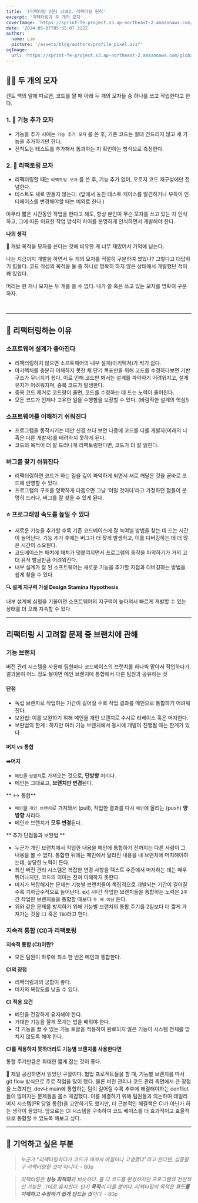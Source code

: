```yaml
---
title: '(리팩터링 2판) ch02. 리팩터링 원칙'
excerpt: '리팩터링과 두 개의 모자'
coverImage: 'https://sprint-fe-project.s3.ap-northeast-2.amazonaws.com/globalnomad/profile_image/2-3_116_1720775236280.avif'
date: '2024-05-07T05:35:07.322Z'
author:
  name: Lim
  picture: '/assets/blog/authors/profile_pixel.avif'
ogImage:
  url: 'https://sprint-fe-project.s3.ap-northeast-2.amazonaws.com/globalnomad/profile_image/2-3_116_1720775236280.avif'
---
```


## 👷🏻 두 개의 모자

켄트 백의 말에 따르면, 코드를 짤 때 아래 두 개의 모자들 중 하나를 쓰고 작업한다고 한다.

### 1. 👒 기능 추가 모자

- 기능을 추가 시에는 `기능 추가 모자` 를 쓴 후, 기존 코드는 절대 건드리지 않고 새 기능을 추가하기만 한다.
- 진척도는 테스트를 추가해서 통과하는 지 확인하는 방식으로 측정한다.

### 2. 🎩 리팩토링 모자

- 리팩터링할 때는 `리팩토링 모자` 를 쓴 후, 기능 추가 없이, 오로지 코드 재구성에만 전념한다.
- 테스트도 새로 만들지 않는다. (앞에서 놓친 테스트 케이스를 발견하거나 부득이 인터페이스를 변경해야할 때는 예외로 한다.)

아무리 짧은 시간동안 작업을 한다고 해도, 항상 본인이 무슨 모자를 쓰고 있는 지 인식하고, 그에 따른 미묘한 작업 방식의 차이를 분명하게 인식하면서 개발해야 한다.

**나의 생각**

<aside>
💭 개발 목적을 모자를 쓴다는 것에 비유한 게 너무 재밌어서 기억에 남는다.

나는 지금까지 개발을 하면서 두 개의 모자를 적절히 구분하여 썼었나? 그렇다고 대답하기 힘들다. 코드 작성의 목적을 둘 중 하나로 명확히 하지 않은 상태에서 개발했던 적이 꽤 있었다.

머리는 한 개니 모자는 두 개를 쓸 수 없다. 내가 쓸 혹은 쓰고 있는 모자를 명확히 구분하자.

</aside>
<br/>

---

## 🧐 리팩터링하는 이유

### 소프트웨어 설계가 좋아진다

- 리팩터링하지 않으면 소프트웨어의 내부 설계(아키텍쳐)가 썩기 쉽다.
- 아키텍처를 충분히 이해하지 못한 채 단기 목표만을 위해 코드를 수정하다보면 기반 구조가 무너지기 쉽다. 이로 인해 코드만 봐서는 설계를 파악하기 어려워지고, 설계 유지가 어려워지며, 중복 코드가 발생한다.
- 중복 코드 제거로 코드량이 줄면, 코드를 수정하는 데 드는 노력이 줄어진다.
- 모든 코드가 언제나 고유한 일을 수행함을 보장할 수 있다. (바람직한 설계의 핵심!)

### 소프트웨어를 이해하기 쉬워진다

- 프로그램을 동작시키는 데만 신경 쓰다 보면 나중에 코드를 다룰 개발자(미래의 나 혹은 다른 개발자)를 배려하지 못하게 된다.
- 코드의 목적이 더 잘 드러나게 리팩토링한다면, 코드가 더 잘 읽힌다.

### 버그를 찾기 쉬워진다

- 리팩터링하면 코드가 하는 일을 깊이 파악하게 되면서 새로 깨달은 것을 곧바로 코드에 반영할 수 있다.
- 프로그램의 구조를 명확하게 다듬으면 그냥 ‘이럴 것이다’라고 가정하던 점들이 분명히 드러나, 버그를 잘 찾을 수 있게 된다.

### ⭐ 프로그래밍 속도를 높일 수 있다

- 새로운 기능을 추가할 수록 기존 코드베이스에 잘 녹여낼 방법을 찾는 데 드는 시간이 늘어난다. 기능 추가 후에는 버그가 더 잦게 발생하고, 이를 디버깅하는 데 더 많은 시간이 소요된다.
- 코드베이스는 패치에 패치가 덧붙여지면서 프로그램의 동작을 파악하기가 거의 고대 유적 발굴만큼 어려워진다.
- 내부 설계가 잘 된 소프트웨어는 새로운 기능을 추가할 지점과 디버깅하는 방법을 쉽게 찾을 수 있다.

<aside>

**🔍 설계 지구력 가설 Design Stamina Hypothesis**

내부 설계에 심혈을 기울이면 소프트웨어의 지구력이 높아져서 빠르게 개발할 수 있는 상태를 더 오래 지속할 수 있다.

</aside>

---

## 리팩터링 시 고려할 문제 중 브랜치에 관해

### 기능 브랜치

버전 관리 시스템을 사용해 팀원마다 코드베이스의 브랜치를 하나씩 맡아서 작업하다가, 결과물이 어느 정도 쌓이면 메인 브랜치에 통합해서 다른 팀원과 공유하는 것

#### 단점

- 독립 브랜치로 작업하는 기간이 길어질 수록 작업 결과를 메인으로 통합하기 어려워진다.
- 보완법: 이를 보완하기 위해 메인을 개인 브랜치로 수시로 리베이스 혹은 머지한다.
- 보완법의 한계 : 하지만 여러 기능 브랜치에서 동시에 개발이 진행될 때는 한계가 있다.

#### 머지 vs 통합

<aside>

**➡️머지**

- `메인`을 `브랜치`로 가져오는 것으로, **단방향** 처리다.
- 메인은 그대로고, **브랜치만 변경**된다.

</aside>

<aside>

** ↔️ 통합**

- `메인`을 `개인 브랜치`로 가져와서 (pull), 작업한 결과를 다시 `메인`에 올리는 (push) **양방향** 처리다.
- 메인과 브랜치가 **모두 변경**된다.

</aside>

** 추가 단점들과 보완법 **

- 누군가 개인 브랜치에서 작업한 내용을 메인에 통합하기 전까지는 다른 사람이 그 내용을 볼 수 없다. 통합한 뒤에는 메인에서 달라진 내용을 내 브랜치에 머지해야하는데, 상당한 노력이 든다.
- 최신 버전 관리 시스템은 복잡한 변경 사항을 텍스트 수준에서 머지하는 데는 매우 뛰어나지만, 코드의 의미는 전혀 이해하지 못한다.
- 머지가 복잡해지는 문제는 기능별 브랜치들이 독립적으로 개발되는 기간이 길어질 수록 기하급수적으로 늘어난다.
  ex) `4주`간 작업한 브랜치들을 통합하는 노력은 `2주`간 작업한 브랜치들을 통합할 때보다 `두 배 이상` 든다.
- 위와 같은 문제를 방지하기 위해 기능별 브랜치의 통합 주기를 2일보다 더 짧게 가져가는 것을 `CI` 혹은 `TBD`라고 한다.

### **지속적 통합 (CI)과 리팩토링**

**지속적 통합 (CI)이란?**

- 모든 팀원이 하루에 최소 한 번은 메인과 통합한다.

**CI의 장점**

- 리팩터링과의 궁합이 좋다.
- 머지의 복잡도를 낮출 수 있다.

**CI 적용 요건**

- 메인을 건강하게 유지해야 한다.
- 거대한 기능을 잘게 쪼개는 법을 배워야 한다.
- 각 기능을 끌 수 있는 기능 토글을 적용하여 완료되지 않은 기능이 시스템 전체를 망치지 않도록 해야 한다.

**CI를 적용하지 못하더라도 기능별 브랜치를 사용한다면**

통합 주기만큼은 최대한 짧게 잡는 것이 좋다.

<aside>
💭 제일 공감하면서 읽었던 구절이다.
협업 프로젝트들을 할 때, 기능별 브랜치를 따서 git flow 방식으로 주로 작업을 많이 했다. 물론 버전 관리나 코드 관리 측면에서 큰 장점을 느꼈지만, dev나 main에 통합하는 텀이 길어질 수록 추후에 해결해야하는 conflict들이 많아지는 문제들을 몸소 체감했다. 이를 해결하기 위해 팀원들과 의논하여 데일리 머지 시스템(PR 당일 통합)을 고안하기도 했지만, 더 근본적인 해결책은 CI가 아닌가 하는 생각이 들었다. 앞으로는 CI 시스템을 구축하여 코드 베이스를 더 효과적이고 효율적으로 통합할 수 있도록 해보고 싶다.

</aside>

---

## 💬 기억하고 싶은 부분

> _누군가 “리팩터링하다가 코드가 깨져서 며칠이나 고생했다”라고 한다면, 십중팔구 리팩터링한 것이 아니다._ - 80p

> _리팩터링은 **성능 최적화**와 비슷하다. 둘 다 코드를 변경하지만 프로그램의 전반적인 기능은 그대로 유지한다. 단지 **목적**이 다를 뿐이다. 리팩터링의 목적은 **코드를 이해하고 수정하기 쉽게 만드는 것**이다._ - 80p
